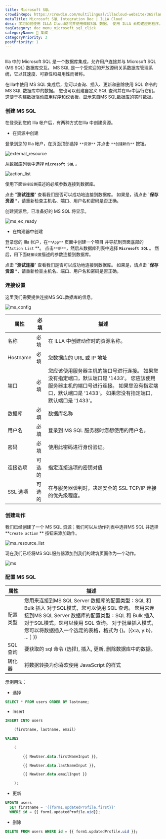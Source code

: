 ```yaml
---
title: Microsoft SQL
crowdinRepo: https://crowdin.com/multilingual/illacloud-website/365?languages=zhcn&filter=basic&value=0
metaTitle: Microsoft SQL Integration Doc | ILLA Cloud
desc: 学习如何使用 ILLA Cloud访问并使用微软SQL 数据。 使用 ILLA 云构建应用程序，可视化数据并实现工作流程自动化。
tagCategory: doc_menu_microsoft_sql_click
categoryName: 🔨 集成
categoryPriority: 3
postPriority: 1
---
```


## <h2 hidden>Microsoft SQL是什么？</h2>

Illa 中的 Microsoft SQL 是一个数据库集成，允许用户连接并与 Microsoft SQL (MS SQL) 数据库交互。 MS SQL 是一个受欢迎的开放源码关系数据库管理系统，它以其速度、可靠性和易用性而著称。

在Illa中使用 MS SQL 集成后，您可以查询、插入、更新和删除使用 SQL 命令的 MS SQL 数据库中的数据。 您也可以创建自定义 SQL 查询并在Illa中运行它们。 这便于构建数据驱动应用程序和仪表板，显示来自MS SQL数据库的实时数据。

### 创建 MS SQL

在登录到您的 Illa 帐户后，有两种方式在Illa 中创建资源。

-   在资源中创建

登录到您的 Illa 帐户，在页面顶部选择 `**资源**` 并点击 `**创建新的**` 按钮。

![external_resource](https://cdn.illacloud.com/official-website/img/docs/external_resource.png)

从数据库列表中选择 **`Microsoft SQL`** 。

![action_list](https://cdn.illacloud.com/official-website/img/docs/action_list.png)

使用下面`链接设置`描述的必填参数连接到数据库。

点击 "**测试连接**" 查看我们是否可以成功地连接到数据库。 如果是，请点击 **\`保存资源** \*，请重新检查主机名、端口、用户名和密码是否正确。

创建资源后，已准备好的 MS SQL 将显示。

![ms_ex_ready](https://cdn.illacloud.com/official-website/img/docs/ms_ex_ready.png)

-   在构建器中创建

登录您的 Illa 帐户，在`**App**` 页面中创建一个项目 并导航到页面底部的 **`Action List` **。 点击`**新**`，然后从数据库列表中选择 **`Microsoft SQL`** 。 然后，用下面`链接设置`描述的参数连接到数据库。

点击 "**测试连接**" 查看我们是否可以成功地连接到数据库。 如果是，请点击 **\`保存资源** \*，请重新检查主机名、端口、用户名和密码是否正确。

### 连接设置

这里我们需要提供连接MS SQL数据库的信息。

![ms_config](https://cdn.illacloud.com/official-website/img/docs/ms_config.png)

| 属性                | 必填  | 描述                                                                                                              |
| ----------------- | --- | --------------------------------------------------------------------------------------------------------------- |
| 名称                | 必填  | 在 ILLA 中创建动作时的资源名称。                                                                                             |
| Hostname          | 必填  | 您数据库的 URL 或 IP 地址                                                                                               |
| 端口                | 必填  | 您应该使用服务器主机的端口号进行连接。 如果您没有指定端口，默认端口是 '1433'。 您应该使用服务器主机的端口号进行连接。 如果您没有指定端口，默认端口是 '1433'。 如果您没有指定端口，默认端口是 '1433'。 |
| 数据库               | 必填  | 数据库名称                                                                                                           |
| 用户名               | 必填  | 登录到 MS SQL 服务器时您想使用的用户名。                                                                                        |
| 密码                | 必填  | 使用此密码进行身份验证。                                                                                                    |
| 连接选项              | 可选的 | 指定连接选项的密钥对值                                                                                                     |
| SSL 选项            | 可选的 | 在与服务器谈判时，决定安全的 SSL TCP/IP 连接的优先级程度。                                                                             |

### 创建动作

我们已经创建了一个 MS SQL 资源；我们可以从动作列表中选择MS SQL 并选择 **`Create action` ** 按钮来添加动作。

![ms_resource_list](https://cdn.illacloud.com/official-website/img/docs/ms_resource_list.png)

现在我们已经将MS SQL服务器添加到我们的建筑页面作为一个动作。

![ms](https://cdn.illacloud.com/official-website/img/docs/ms.png)

### 配置 MS SQL

| 属性       | 描述                                                                                                                                                                                                                                        |
| -------- | ----------------------------------------------------------------------------------------------------------------------------------------------------------------------------------------------------------------------------------------- |
| 配置类型     | 您用来连接到MS SQL Server 数据库的配置类型：SQL 和 Bulk 插入 对于SQL模式，您可以使用 SQL 查询。 您用来连接到MS SQL Server 数据库的配置类型：SQL 和 Bulk 插入 对于SQL模式，您可以使用 SQL 查询。 对于批量插入模式，您可以将数据插入一个选定的表格，格式为 {}。[{x:a, y:b}， … ] }}                                                     |
| SQL 查询   | 要获取的 sql 命令 (选择), 插入, 更新, 删除数据库中的数据。                                                                                                                                                                                                      |
| 转化器      | 将数据转换为你喜欢使用 JavaScript 的样式                                                                                                                                                                                                                |

示例用法：

-   选择

```sql
SELECT * FROM users ORDER BY lastname;
```

-   Insert

```sql
INSERT INTO users

	(firstname, lastname, email)

VALUES

	(

		{{ NewUser.data.firstNameInput }},

		{{ NewUser.data.lastNameInput }},

		{{ NewUser.data.emailInput }}

	);
```

-   更新

```sql
UPDATE users
  SET firstname = '{{form1.updatedProfile.first}}'
  WHERE id = {{ form1.updatedProfile.uid}};
```

-   删除

```sql
DELETE FROM users WHERE id = {{ form1.updatedProfile.uid }};
```
